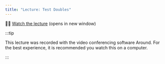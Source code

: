 ```yaml
---
title: "Lecture: Test Doubles"
---
```


🧑‍🏫 [Watch the lecture](https://around.co/playback/9ec94862-3c3a-4674-96bf-d7b9cd0d43df?sharedKey=298ce798-24fb-46c9-80c3-fadbec65a21c) (opens in new window)

:::tip

This lecture was recorded with the video conferencing software Around. For the best experience, it is recommended you watch this on a computer.

:::